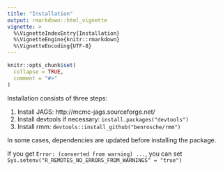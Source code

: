 ```yaml
---
title: "Installation"
output: rmarkdown::html_vignette
vignette: >
  %\VignetteIndexEntry{Installation}
  %\VignetteEngine{knitr::rmarkdown}
  %\VignetteEncoding{UTF-8}
---
```


```r
knitr::opts_chunk$set(
  collapse = TRUE,
  comment = "#>"
)
```
Installation consists of three steps:

1. Install JAGS: http://mcmc-jags.sourceforge.net/
2. Install devtools if necessary: ```install.packages("devtools")```
3. Install rmm: ```devtools::install_github("benrosche/rmm")```

In some cases, dependencies are updated before installing the package. 

If you get ```Error: (converted from warning) ...```, you can set ```Sys.setenv("R_REMOTES_NO_ERRORS_FROM_WARNINGS" = "true")```
